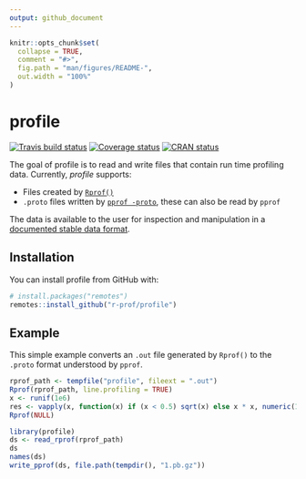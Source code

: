 ```yaml
---
output: github_document
---
```


<!-- README.md is generated from README.Rmd. Please edit that file -->

```r
knitr::opts_chunk$set(
  collapse = TRUE,
  comment = "#>",
  fig.path = "man/figures/README-",
  out.width = "100%"
)
```
# profile

[![Travis build status](https://travis-ci.org/creggian/profile.svg?branch=buildfix)](https://travis-ci.org/creggian/profile) [![Coverage status](https://codecov.io/gh/r-prof/profile/branch/master/graph/badge.svg)](https://codecov.io/github/r-prof/profile?branch=master) [![CRAN status](https://www.r-pkg.org/badges/version/profile)](https://cran.r-project.org/package=profile)

The goal of profile is to read and write files that contain run time profiling data. Currently, *profile* supports:

- Files created by [`Rprof()`](https://www.rdocumentation.org/packages/utils/versions/3.4.3/topics/Rprof)
- `.proto` files written by [`pprof -proto`](https://github.com/google/pprof), these can also be read by `pprof`

The data is available to the user for inspection and manipulation in a [documented stable data format](https://r-prof.github.io/profile/reference/validate_profile.html).

## Installation

You can install profile from GitHub with:

```r
# install.packages("remotes")
remotes::install_github("r-prof/profile")
```

## Example

This simple example converts an `.out` file generated by `Rprof()` to the `.proto` format understood by `pprof`.

```r
rprof_path <- tempfile("profile", fileext = ".out")
Rprof(rprof_path, line.profiling = TRUE)
x <- runif(1e6)
res <- vapply(x, function(x) if (x < 0.5) sqrt(x) else x * x, numeric(1))
Rprof(NULL)

library(profile)
ds <- read_rprof(rprof_path)
ds
names(ds)
write_pprof(ds, file.path(tempdir(), "1.pb.gz"))
```
